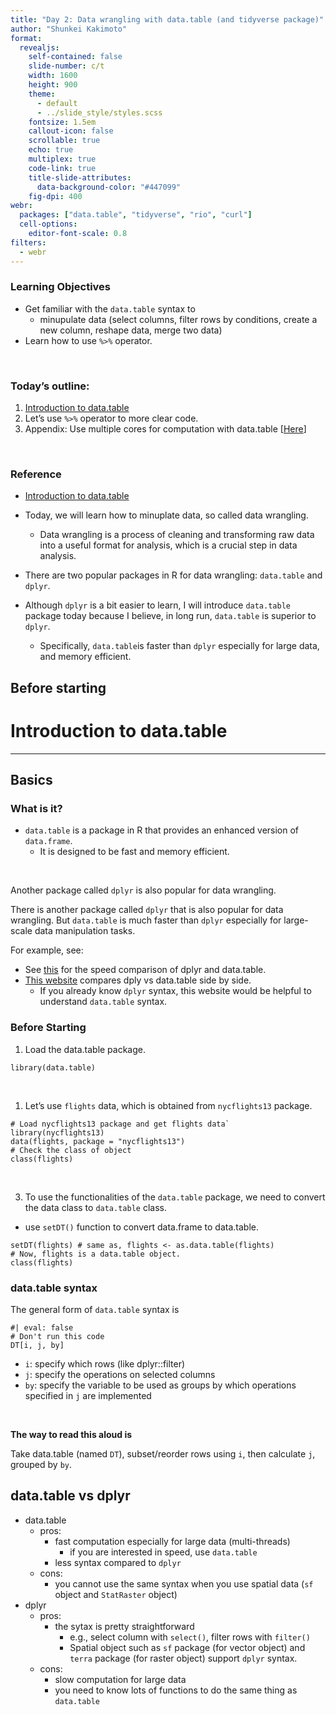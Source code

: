 ```yaml
---
title: "Day 2: Data wrangling with data.table (and tidyverse package)"
author: "Shunkei Kakimoto"
format: 
  revealjs:
    self-contained: false
    slide-number: c/t
    width: 1600
    height: 900
    theme: 
      - default 
      - ../slide_style/styles.scss
    fontsize: 1.5em
    callout-icon: false
    scrollable: true
    echo: true
    multiplex: true
    code-link: true
    title-slide-attributes:
      data-background-color: "#447099"
    fig-dpi: 400
webr:
  packages: ["data.table", "tidyverse", "rio", "curl"]
  cell-options:
    editor-font-scale: 0.8
filters:
  - webr
---
```



### Learning Objectives {.center}

+ Get familiar with the `data.table` syntax to 
  + minupulate data (select columns, filter rows by conditions, create a new column, reshape data, merge two data)
+ Learn how to use `%>%` operator.

<br>

:::{.fragment .center}
### Today's outline: {.center}
1. [Introduction to data.table](#intro-data-table)
2. Let's use `%>%` operator to more clear code. 
3. Appendix: Use multiple cores for computation with data.table [[Here](https://github.com/Rdatatable/data.table/wiki/Installation)]
:::

<br>

:::{.fragment .center}
### Reference {.center}
+ [Introduction to data.table](https://cran.r-project.org/web/packages/data.table/vignettes/datatable-intro.html)
:::

:::{.notes}
+ Today, we will learn how to minuplate data, so called data wrangling.
  + Data wrangling is a process of cleaning and transforming raw data into a useful format for analysis, which is a crucial step in data analysis.
+ There are two popular packages in R for data wrangling: `data.table` and `dplyr`.

+ Although `dplyr` is a bit easier to learn, I will introduce `data.table` package today  because I believe, in long run, `data.table` is superior to `dplyr`.  
  + Specifically, `data.table`is faster than `dplyr` especially for large data, and memory efficient.
:::


## Before starting {.center}

<!-- + If you are already familiar with functions in `dplyr` package (e.g., `filter()`, `select()`, `group_by()`), you can stick with `dplyr` package.
+ But, if you are interested in speed, I recommend that you use `data.table` package. -->



# Introduction to data.table {#intro-data-table}

---

## Basics

:::{.panel-tabset}

### What is it?
+ `data.table` is a package in R that provides an enhanced version of `data.frame`.
  + It is designed to be fast and memory efficient.

<br>

Another package called `dplyr` is also popular for data wrangling.

::: {.callout-tip title="data.table vs dplyr"}

There is another package called `dplyr` that is also popular for data wrangling. But `data.table` is much faster than `dplyr` especially for large-scale data manipulation tasks.

For example, see:

+ See [this](https://github.com/Rdatatable/data.table/wiki/Benchmarks-%3A-Grouping) for the speed comparison of dplyr and data.table.
+ [This website](https://atrebas.github.io/post/2019-03-03-datatable-dplyr/) compares dply vs data.table side by side.
  + If you already know `dplyr` syntax, this website would be helpful to understand `data.table` syntax.
:::


### Before Starting


1. Load the data.table package.
```webr-r
library(data.table)
```

<br>

1. Let's use `flights` data, which is obtained from `nycflights13` package.

```webr-r
# Load nycflights13 package and get flights data`
library(nycflights13)
data(flights, package = "nycflights13") 
# Check the class of object
class(flights)
```

<br>

3. To use the functionalities of the `data.table` package, we need to convert the data class to `data.table` class.

+ use `setDT()` function to convert data.frame to data.table.

```webr-r
setDT(flights) # same as, flights <- as.data.table(flights)
# Now, flights is a data.table object.
class(flights)
```


### data.table syntax

The general form of `data.table` syntax is

```webr-r
#| eval: false
# Don't run this code
DT[i, j, by]
```

+ `i`: specify which rows (like dplyr::filter)
+ `j`: specify the operations on selected columns
+ `by`: specify the variable to be used as groups by which operations specified in `j` are implemented

<br>

**The way to read this aloud is**

Take data.table (named `DT`), subset/reorder rows using `i`, then calculate `j`, grouped by `by`.

:::



## data.table vs dplyr {.center}

+ data.table 
  + pros:
    + fast computation especially for large data (multi-threads)
      + if you are interested in speed, use `data.table`
    + less syntax compared to `dplyr`
  + cons:
    + you cannot use the same syntax when you use spatial data (`sf` object and `StatRaster` object)

+ dplyr
  + pros:
    + the sytax is pretty straightforward 
      + e.g., select column with `select()`, filter rows with `filter()`
      + Spatial object such as `sf` package (for vector object) and `terra` package (for raster object) support `dplyr` syntax.
  + cons:
    + slow computation for large data
    + you need to know lots of functions to do the same thing as `data.table`

